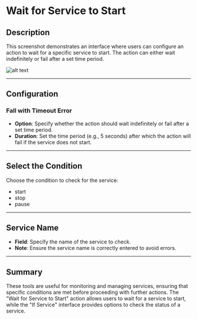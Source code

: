 # Wait for Service to Start

## Description

This screenshot demonstrates an interface where users can configure an action to wait for a specific service to start. The action can either wait indefinitely or fail after a set time period.

![alt text](../assets/windows-services/wait-for-service.png)

---

## Configuration

### Fall with Timeout Error

- **Option**: Specify whether the action should wait indefinitely or fail after a set time period.
- **Duration**: Set the time period (e.g., 5 seconds) after which the action will fail if the service does not start.

---

## Select the Condition

Choose the condition to check for the service:

- start
- stop
- pause

---

## Service Name

- **Field**: Specify the name of the service to check.
- **Note**: Ensure the service name is correctly entered to avoid errors.

---

## Summary

These tools are useful for monitoring and managing services, ensuring that specific conditions are met before proceeding with further actions. The "Wait for Service to Start" action allows users to wait for a service to start, while the "If Service" interface provides options to check the status of a service.